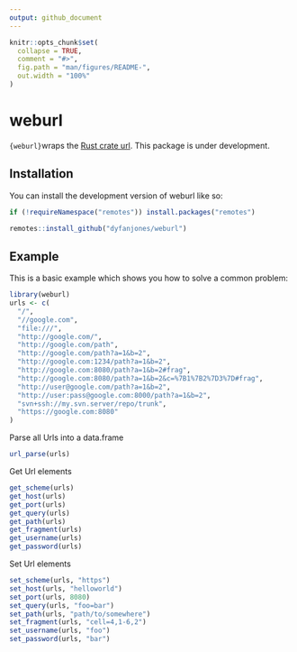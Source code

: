 ```yaml
---
output: github_document
---
```


<!-- README.md is generated from README.Rmd. Please edit that file -->

```r
knitr::opts_chunk$set(
  collapse = TRUE,
  comment = "#>",
  fig.path = "man/figures/README-",
  out.width = "100%"
)
```

# weburl

<!-- badges: start -->
<!-- badges: end -->

`{weburl}`wraps the [Rust crate url](https://crates.io/crates/url). This package is under development.

## Installation

You can install the development version of weburl like so:

``` r
if (!requireNamespace("remotes")) install.packages("remotes")

remotes::install_github("dyfanjones/weburl")
```

## Example

This is a basic example which shows you how to solve a common problem:

```r
library(weburl)
urls <- c(
  "/",
  "//google.com",
  "file:///",
  "http://google.com/",
  "http://google.com/path",
  "http://google.com/path?a=1&b=2",
  "http://google.com:1234/path?a=1&b=2",
  "http://google.com:8080/path?a=1&b=2#frag",
  "http://google.com:8080/path?a=1&b=2&c=%7B1%7B2%7D3%7D#frag",
  "http://user@google.com/path?a=1&b=2",
  "http://user:pass@google.com:8000/path?a=1&b=2",
  "svn+ssh://my.svn.server/repo/trunk",
  "https://google.com:8080"
)

```

Parse all Urls into a data.frame

```r
url_parse(urls)
```

Get Url elements

```r
get_scheme(urls)
get_host(urls)
get_port(urls)
get_query(urls)
get_path(urls)
get_fragment(urls)
get_username(urls)
get_password(urls)
```

Set Url elements

```r
set_scheme(urls, "https")
set_host(urls, "helloworld")
set_port(urls, 8080)
set_query(urls, "foo=bar")
set_path(urls, "path/to/somewhere")
set_fragment(urls, "cell=4,1-6,2")
set_username(urls, "foo")
set_password(urls, "bar")
```
